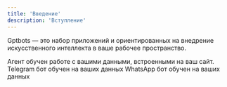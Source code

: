 ```yaml
---
title: 'Введение'
description: 'Вступление'
---
```


Gptbots — это набор приложений и ориентированных на внедрение искусственного интеллекта в ваше рабочее пространство.

<CardGroup cols={2}>
  <Card
    title="Site Widget"
    icon="message-bot"
    href="https://www.gptbots.chat"
  >
    Агент обучен работе с вашими данными, встроенными на ваш сайт.
  </Card>
  <Card
    title="Telegram"
    icon="message-bot"
    href="https://www.gptbots.chat/"
  >
    Telegram бот обучен на ваших данных
  </Card>
  <Card
    title="WhatsApp"
    icon="message-bot"
    href="https://www.gptbots.chat/"
  >
    WhatsApp бот обучен на ваших данных
  </Card>
</CardGroup>
